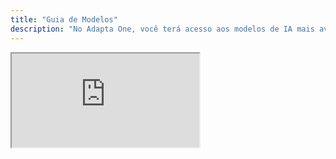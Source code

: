 ```yaml
---
title: "Guia de Modelos"
description: "No Adapta One, você terá acesso aos modelos de IA mais avançados e atualizados do mundo, dentro de uma única assinatura. Acesse os conteúdos abaixo para dominar todos os modelos disponíveis. Conhecimento é poder! "
---
```


<iframe
  style={{
  width: '100%',
  maxWidth: '700px',
  height: 'auto',
  aspectRatio: '16 / 9',
  border: 'none'
}}
  src="https://www.youtube.com/embed/uxe79rUrzSw?si=ajxhvBP6ALcm6rwp&controls=0"
  title="YouTube video player"
  allow="accelerometer; autoplay; clipboard-write; encrypted-media; gyroscope; picture-in-picture; web-share"
  referrerPolicy="strict-origin-when-cross-origin"
  allowFullScreen
/>

**Modelos de Texto e Visão**

Acesse um dos nossos artigos abaixo para entender tudo sobre cada modelo disponível na nossa plataforma.&#x20;

<CardGroup cols={3}>
  <Card href="modelos-de-texto/gpt" img="gpt.jpg">
    Copy de até 2 linhas.&#x20;
    Copy de até 2 linhas.&#x20;
  </Card>

  <Card img="claude.jpg">
    Copy de até 2 linhas.&#x20;
    Copy de até 2 linhas.&#x20;
  </Card>

  <Card img="gemini.jpg">
    Copy de até 2 linhas.&#x20;
    Copy de até 2 linhas.&#x20;
  </Card>

  <Card img="one.jpg">
    Copy de até 2 linhas.&#x20;
    Copy de até 2 linhas.&#x20;
  </Card>

  <Card img="llamma.jpg">
    Copy de até 2 linhas.&#x20;
    Copy de até 2 linhas.&#x20;
  </Card>

  <Card img="mistral.jpg">
    Copy de até 2 linhas.&#x20;
    Copy de até 2 linhas.&#x20;
  </Card>

  <Card img="grok.jpg">
    Copy de até 2 linhas.&#x20;
    Copy de até 2 linhas.&#x20;
  </Card>

  <Card img="perplexity.jpg">
    Copy de até 2 linhas.&#x20;
    Copy de até 2 linhas.&#x20;
  </Card>

  <Card img="sabia.jpg">
    Copy de até 2 linhas.&#x20;
    Copy de até 2 linhas.&#x20;
  </Card>

  <Card img="deepseek.jpg">
    Copy de até 2 linhas.&#x20;
    Copy de até 2 linhas.&#x20;
  </Card>
</CardGroup>

### Modelos de Imagem

<CardGroup cols={3}>
  <Card img="dalle.jpg">
    Copy de até 2 linhas.&#x20;
    Copy de até 2 linhas.&#x20;
  </Card>

  <Card img="flux.jpg">
    Copy de até 2 linhas.&#x20;
    Copy de até 2 linhas.&#x20;
  </Card>

  <Card img="ideogram.jpg">
    Copy de até 2 linhas.&#x20;
    Copy de até 2 linhas.&#x20;
  </Card>

  <Card img="stable.jpg">
    Copy de até 2 linhas.&#x20;
    Copy de até 2 linhas.&#x20;
  </Card>

  <Card img="imagen.jpg">
    Copy de até 2 linhas.&#x20;
    Copy de até 2 linhas.&#x20;
  </Card>
</CardGroup>

###